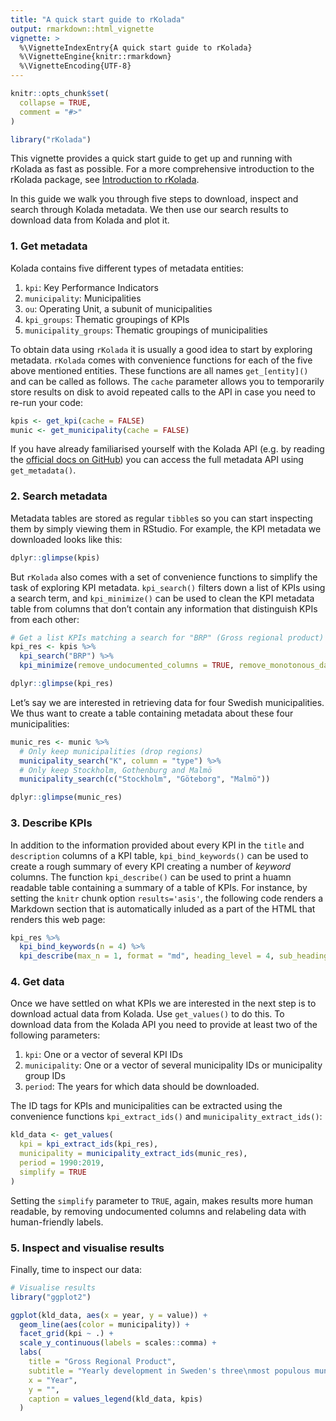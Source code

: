 ```yaml
---
title: "A quick start guide to rKolada"
output: rmarkdown::html_vignette
vignette: >
  %\VignetteIndexEntry{A quick start guide to rKolada}
  %\VignetteEngine{knitr::rmarkdown}
  %\VignetteEncoding{UTF-8}
---
```


```r
knitr::opts_chunk$set(
  collapse = TRUE,
  comment = "#>"
)
```

```r
library("rKolada")
```

This vignette provides a quick start guide to get up and running with rKolada as fast as possible. For a more comprehensive introduction to the rKolada package, see [Introduction to rKolada](introduction-to-rkolada.html).

In this guide we walk you through five steps to download, inspect and search through Kolada metadata. We then use our search results to download data from Kolada and plot it.

### 1. Get metadata

Kolada contains five different types of metadata entities: 

1. `kpi`: Key Performance Indicators
1. `municipality`: Municipalities
1. `ou`: Operating Unit, a subunit of municipalities
1. `kpi_groups`: Thematic groupings of KPIs
1. `municipality_groups`: Thematic groupings of municipalities

To obtain data using `rKolada` it is usually a good idea to start by exploring metadata. `rKolada` comes with convenience functions for each of the five above mentioned entities. These functions are all names `get_[entity]()` and can be called as follows. The `cache` parameter allows you to temporarily store results on disk to avoid repeated calls to the API in case you need to re-run your code:

```r
kpis <- get_kpi(cache = FALSE)
munic <- get_municipality(cache = FALSE)
```

If you have already familiarised yourself with the Kolada API (e.g. by reading the [official docs on GitHub](https://github.com/Hypergene/kolada)) you can access the full metadata API using `get_metadata()`.

### 2. Search metadata

Metadata tables are stored as regular `tibble`s so you can start inspecting them by simply viewing them in RStudio. For example, the KPI metadata we downloaded looks like this:

```r
dplyr::glimpse(kpis)
```

But `rKolada` also comes with a set of convenience functions to simplify the task of exploring KPI metadata. `kpi_search()` filters down a list of KPIs using a search term, and `kpi_minimize()` can be used to clean the KPI metadata table from columns that don't contain any information that distinguish KPIs from each other:

```r
# Get a list KPIs matching a search for "BRP" (Gross regional product)
kpi_res <- kpis %>%
  kpi_search("BRP") %>%
  kpi_minimize(remove_undocumented_columns = TRUE, remove_monotonous_data = TRUE)

dplyr::glimpse(kpi_res)
```

Let's say we are interested in retrieving data for four Swedish municipalities. We thus want to create a table containing metadata about these four municipalities:

```r
munic_res <- munic %>% 
  # Only keep municipalities (drop regions)
  municipality_search("K", column = "type") %>% 
  # Only keep Stockholm, Gothenburg and Malmö
  municipality_search(c("Stockholm", "Göteborg", "Malmö"))

dplyr::glimpse(munic_res)
```



### 3. Describe KPIs

In addition to the information provided about every KPI in the `title` and `description` columns of a KPI table, `kpi_bind_keywords()` can be used to create a rough summary of every KPI creating a number of _keyword_ columns. The function `kpi_describe()` can be used to print a huamn readable table containing a summary of a table of KPIs. For instance, by setting the `knitr` chunk option `results='asis'`, the following code renders a Markdown section that is automatically inluded as a part of the HTML that renders this web page:

```r
kpi_res %>%
  kpi_bind_keywords(n = 4) %>% 
  kpi_describe(max_n = 1, format = "md", heading_level = 4, sub_heading_level = 5)
```

### 4. Get data

Once we have settled on what KPIs we are interested in the next step is to download actual data from Kolada. Use `get_values()` to do this. To download data from the Kolada API you need to provide at least two of the following parameters:

1. `kpi`: One or a vector of several KPI IDs
1. `municipality`: One or a vector of several municipality IDs or municipality group IDs
1. `period`: The years for which data should be downloaded.

The ID tags for KPIs and municipalities can be extracted using the convenience functions `kpi_extract_ids()` and `municipality_extract_ids()`:

```r
kld_data <- get_values(
  kpi = kpi_extract_ids(kpi_res),
  municipality = municipality_extract_ids(munic_res),
  period = 1990:2019,
  simplify = TRUE
)
```

Setting the `simplify` parameter to `TRUE`, again, makes results more human readable, by removing undocumented columns and relabeling data with human-friendly labels.


### 5. Inspect and visualise results

Finally, time to inspect our data:

```r
# Visualise results
library("ggplot2")

ggplot(kld_data, aes(x = year, y = value)) +
  geom_line(aes(color = municipality)) +
  facet_grid(kpi ~ .) +
  scale_y_continuous(labels = scales::comma) +
  labs(
    title = "Gross Regional Product",
    subtitle = "Yearly development in Sweden's three\nmost populous municipalities",
    x = "Year",
    y = "",
    caption = values_legend(kld_data, kpis)
  )
```



